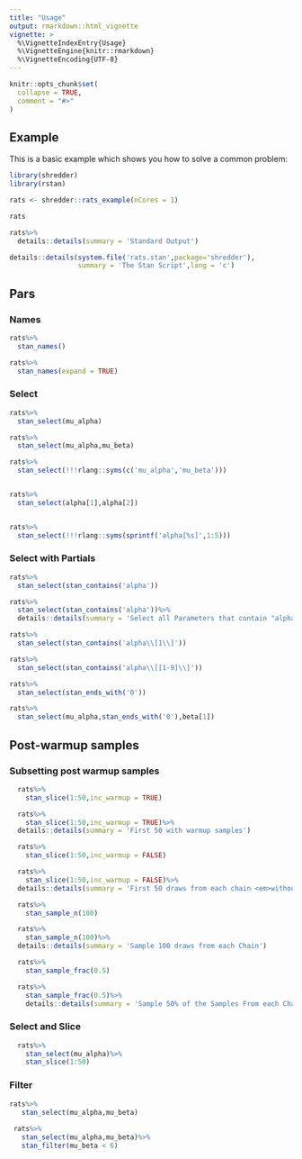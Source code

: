 ```yaml
---
title: "Usage"
output: rmarkdown::html_vignette
vignette: >
  %\VignetteIndexEntry{Usage}
  %\VignetteEngine{knitr::rmarkdown}
  %\VignetteEncoding{UTF-8}
---
```


```r
knitr::opts_chunk$set(
  collapse = TRUE,
  comment = "#>"
)
```

## Example

This is a basic example which shows you how to solve a common problem:

```r
library(shredder)
library(rstan)
```

```r
rats <- shredder::rats_example(nCores = 1)
```

```r
rats
```

```r
rats%>%
  details::details(summary = 'Standard Output')
```

```r
details::details(system.file('rats.stan',package='shredder'),
                 summary = 'The Stan Script',lang = 'c')
```


## Pars

### Names

```r
rats%>%
  stan_names()

rats%>%
  stan_names(expand = TRUE)
```

### Select

```r
rats%>%
  stan_select(mu_alpha)

rats%>%
  stan_select(mu_alpha,mu_beta)

rats%>%
  stan_select(!!!rlang::syms(c('mu_alpha','mu_beta')))


rats%>%
  stan_select(alpha[1],alpha[2])


rats%>%
  stan_select(!!!rlang::syms(sprintf('alpha[%s]',1:5)))

```

### Select with Partials


```r
rats%>%
  stan_select(stan_contains('alpha'))

```

```r
rats%>%
  stan_select(stan_contains('alpha'))%>%
  details::details(summary = 'Select all Parameters that contain "alpha"')

```

```r
rats%>%
  stan_select(stan_contains('alpha\\[1\\]'))

rats%>%
  stan_select(stan_contains('alpha\\[[1-9]\\]'))

rats%>%
  stan_select(stan_ends_with('0'))

rats%>%
  stan_select(mu_alpha,stan_ends_with('0'),beta[1])
```

## Post-warmup samples

### Subsetting post warmup samples

```r

  rats%>%
    stan_slice(1:50,inc_warmup = TRUE)

```

```r

  rats%>%
    stan_slice(1:50,inc_warmup = TRUE)%>%
  details::details(summary = 'First 50 with warmup samples')

```

```r
  rats%>%
    stan_slice(1:50,inc_warmup = FALSE)

```


```r
  rats%>%
    stan_slice(1:50,inc_warmup = FALSE)%>%
  details::details(summary = 'First 50 draws from each chain <em>without</em> warmup samples')

```

```r
  rats%>%
    stan_sample_n(100)

```

```r
  rats%>%
    stan_sample_n(100)%>%
  details::details(summary = 'Sample 100 draws from each Chain')

```

```r

  rats%>%
    stan_sample_frac(0.5)

```

```r

  rats%>%
    stan_sample_frac(0.5)%>%
    details::details(summary = 'Sample 50% of the Samples From each Chain')

```

### Select and Slice

```r
  rats%>%
    stan_select(mu_alpha)%>%
    stan_slice(1:50)

```

### Filter

```r
rats%>%
   stan_select(mu_alpha,mu_beta)
   
 rats%>%
   stan_select(mu_alpha,mu_beta)%>%
   stan_filter(mu_beta < 6)
```
